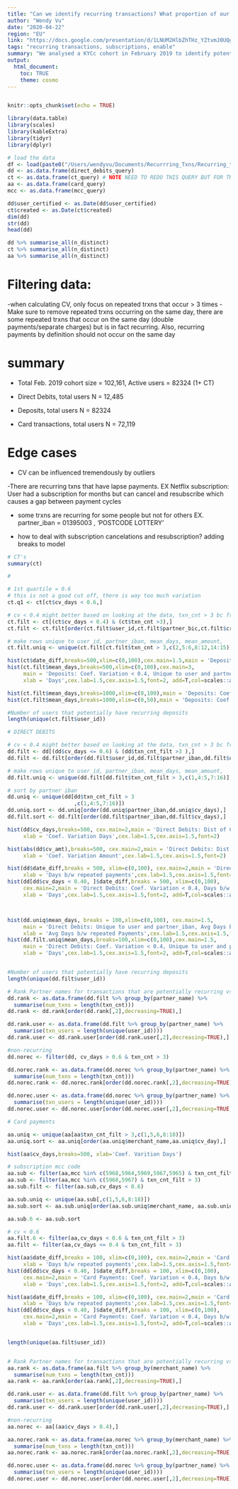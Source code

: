 ```yaml
---
title: "Can we identify recurring transactions? What proportion of our users potentially have recurring transactions?"
author: "Wendy Vu"
date: "2020-04-22"
region: "EU"
link: "https://docs.google.com/presentation/d/1LNUM2HlbZhTHz_YZtvmJ0UQgc86bAQtTKAWA-F_B4j8/edit?usp=sharing"
tags: "recurring transactions, subscriptions, enable"
summary: "We analysed a KYCc cohort in February 2019 to identify potential recurring payments. In this analysis, we considered deposits, direct debits, and card payments. For each user and partner IBAN, we looked at transactions from each partner that repeated 4+ times and calculated a Coefficient of Variation (CV), which is a metric that describes how likely a transaction is repeated periodically over time/amount."
output: 
  html_document:
    toc: TRUE
    theme: cosmo
---
```




```r


```

```r
knitr::opts_chunk$set(echo = TRUE)
```

```r
library(data.table)
library(scales)
library(kableExtra)
library(tidyr)
library(dplyr)

# load the data
df <- load(paste0("/Users/wendyvu/Documents/Recurrring_Txns/Recurring_txns.RData"))
dd <- as.data.frame(direct_debits_query)
ct <- as.data.frame(ct_query) # NOTE NEED TO REDO THIS QUERY BUT FOR THE TIME BEING IT I'LL WORK ON THIS
aa <- as.data.frame(card_query)
mcc <- as.data.frame(mcc_query)

dd$user_certified <- as.Date(dd$user_certified)
ct$created <- as.Date(ct$created)
dim(dd)
str(dd)
head(dd)

dd %>% summarise_all(n_distinct)
ct %>% summarise_all(n_distinct)
aa %>% summarise_all(n_distinct)

```


# Filtering data:
-when calculating CV, only focus on repeated trxns that occur > 3 times 
-Make sure to remove repeated trxns occurring on the same day, there are some repeated trxns that occur on the same day (double payments/separate charges) but is in fact recurring. Also, recurring payments by definition should not occur on the same day

# summary
- Total Feb. 2019 cohort size = 102,161, Active users = 82324 (1+ CT)

- Direct Debits, total users N = 12,485
- Deposits, total users N = 82324
- Card transactions, total users N = 72,119

# Edge cases
- CV can be influenced tremendously by outliers

-There are recurring txns that have lapse payments. 
  EX Netflix subscription: User had a subscription for months but can cancel and resubscribe which causes a gap between payment cycles 

- some trxns are recurring for some people but not for others
  EX. partner_iban = 01395003 , 'POSTCODE LOTTERY'

- how to deal with subscription cancelations and resubscription? adding breaks to model

```r
# CT's 
summary(ct)

# 

# 1st quartile = 0.6 
# this is not a good cut off, there is way too much variation
ct.q1 <- ct[ct$cv_days < 0.6,]

# cv < 0.4 might better based on looking at the data, txn_cnt > 3 bc from the data it seems like recurring deposits are much more reliably recurring
ct.filt <- ct[(ct$cv_days < 0.4) & (ct$txn_cnt >3),]
ct.filt <- ct.filt[order(ct.filt$user_id,ct.filt$partner_bic,ct.filt$created),]

# make rows unique to user_id, partner_iban, mean_days, mean_amount, 
ct.filt.uniq <- unique(ct.filt[ct.filt$txn_cnt > 3,c(2,5:6,8:12,14:15)])

hist(ct$date_diff,breaks=500,xlim=c(0,100),cex.main=1.5,main = 'Deposits: Unique to user and partner_iban', xlab = 'Days',cex.lab=1.5,cex.axis=1.5,font=2, col='skyblue',border=F)
hist(ct.filt$mean_days,breaks=500,xlim=c(0,100),cex.main=3,
     main = 'Deposits: Coef. Variation < 0.4, Unique to user and partner_iban', 
     xlab = 'Days',cex.lab=1.5,cex.axis=1.5,font=2, add=T,col=scales::alpha('red',.5),border=F)

hist(ct.filt$mean_days,breaks=1000,xlim=c(0,100),main = 'Deposits: Coef. Variation < 0.4, Unique to user and partner_iban', xlab = 'Days',cex.lab=1.5,cex.axis=1.5,font=2)
hist(ct.filt$mean_days,breaks=1000,xlim=c(0,50),main = 'Deposits: Coef. Variation < 0.4, Unique to user and partner_iban', xlab = 'Days',cex.lab=1.5,cex.axis=1.5,font=2)

#Number of users that potentially have recurring deposits
length(unique(ct.filt$user_id))

```

```r
# DIRECT DEBITS

# cv < 0.4 might better based on looking at the data, txn_cnt > 3 bc from the data it seems like recurring deposits are much more reliably recurring
dd.filt <- dd[(dd$cv_days <= 0.6) & (dd$txn_cnt_filt >3 ),]
dd.filt <- dd.filt[order(dd.filt$user_id,dd.filt$partner_iban,dd.filt$user_certified),]

# make rows unique to user_id, partner_iban, mean_days, mean_amount, 
dd.filt.uniq <- unique(dd.filt[dd.filt$txn_cnt_filt > 3,c(1,4:5,7:16)])

# sort by partner iban
dd.uniq <- unique(dd[dd$txn_cnt_filt > 3
                     ,c(1,4:5,7:16)])
dd.uniq.sort <- dd.uniq[order(dd.uniq$partner_iban,dd.uniq$cv_days),]
dd.filt.sort <- dd.filt[order(dd.filt$partner_iban,dd.filt$cv_days),]

hist(dd$cv_days,breaks=500, cex.main=2,main = 'Direct Debits: Dist of Coef. Variation days', 
     xlab = 'Coef. Variation Days',cex.lab=1.5,cex.axis=1.5,font=2)

hist(abs(dd$cv_amt),breaks=500, cex.main=2,main = 'Direct Debits: Dist of Coef. Variation Amount', 
     xlab = 'Coef. Variation Amount',cex.lab=1.5,cex.axis=1.5,font=2)

hist(dd$date_diff,breaks = 500, xlim=c(0,100), cex.main=2,main = 'Direct Debits: Days between all repeated trxns', 
     xlab = 'Days b/w repeated payments',cex.lab=1.5,cex.axis=1.5,font=2, col='skyblue',border=F)
hist(dd[dd$cv_days < 0.40, ]$date_diff,breaks = 500, xlim=c(0,100), 
     cex.main=2,main = 'Direct Debits: Coef. Variation < 0.4, Days b/w all repeated payments', 
     xlab = 'Days',cex.lab=1.5,cex.axis=1.5,font=2, add=T,col=scales::alpha('red',.5),border=F)



hist(dd.uniq$mean_days, breaks = 100,xlim=c(0,100), cex.main=1.5,
     main = 'Direct Debits: Unique to user and partner_iban, Avg Days b/w repeated payments', 
     xlab = 'Avg Days b/w repeated Payments',cex.lab=1.5,cex.axis=1.5,font=2, col='skyblue',border=F)
hist(dd.filt.uniq$mean_days,breaks=100,xlim=c(0,100),cex.main=1.5,
     main = 'Direct Debits: Coef. Variation < 0.4, Unique to user and partner_iban, Avg Days b/w repeated payments', 
     xlab = 'Days',cex.lab=1.5,cex.axis=1.5,font=2, add=T,col=scales::alpha('red',.5),border=F)


#Number of users that potentially have recurring deposits
length(unique(dd.filt$user_id))

# Rank Partner names for transactions that are potentially recurring vs non-recurring trxns
dd.rank <- as.data.frame(dd.filt %>% group_by(partner_name) %>%
  summarise(num_txns = length(txn_cnt)))
dd.rank <- dd.rank[order(dd.rank[,2],decreasing=TRUE),]

dd.rank.user <- as.data.frame(dd.filt %>% group_by(partner_name) %>%
  summarise(txn_users = length(unique(user_id))))
dd.rank.user <- dd.rank.user[order(dd.rank.user[,2],decreasing=TRUE),]

#non-recurring 
dd.norec <- filter(dd, cv_days > 0.6 & txn_cnt > 3)

dd.norec.rank <- as.data.frame(dd.norec %>% group_by(partner_name) %>%
  summarise(num_txns = length(txn_cnt)))
dd.norec.rank <- dd.norec.rank[order(dd.norec.rank[,2],decreasing=TRUE),]

dd.norec.user <- as.data.frame(dd.norec %>% group_by(partner_name) %>%
  summarise(txn_users = length(unique(user_id))))
dd.norec.user <- dd.norec.user[order(dd.norec.user[,2],decreasing=TRUE),]

```

```r
# Card payments

aa.uniq <- unique(aa[aa$txn_cnt_filt > 3,c(1,5,6,8:18)])
aa.uniq.sort <- aa.uniq[order(aa.uniq$merchant_name,aa.uniq$cv_day),]

hist(aa$cv_days,breaks=500, xlab='Coef. Varition Days')

# subscription mcc code
aa.sub <- filter(aa,mcc %in% c(5968,5964,5969,5967,5965) & txn_cnt_filt > 3)
aa.sub <- filter(aa,mcc %in% c(5968,5967) & txn_cnt_filt > 3)
aa.sub.filt <- filter(aa.sub,cv_days < 0.6)

aa.sub.uniq <- unique(aa.sub[,c(1,5,6,8:18)])
aa.sub.sort <- aa.sub.uniq[order(aa.sub.uniq$merchant_name, aa.sub.uniq$cv_days),]

aa.sub.6 <- aa.sub.sort

# cv < 0.6
aa.filt.6 <- filter(aa,cv_days < 0.6 & txn_cnt_filt > 3)
aa.filt <- filter(aa,cv_days <= 0.4 & txn_cnt_filt > 3)

hist(aa$date_diff,breaks = 100, xlim=c(0,100), cex.main=2,main = 'Card Payments: Days between all repeated trxns', 
     xlab = 'Days b/w repeated payments',cex.lab=1.5,cex.axis=1.5,font=2, col='skyblue',border=F)
hist(dd[dd$cv_days < 0.40, ]$date_diff,breaks = 100, xlim=c(0,100), 
     cex.main=2,main = 'Card Payments: Coef. Variation < 0.4, Days b/w all repeated payments', 
     xlab = 'Days',cex.lab=1.5,cex.axis=1.5,font=2, add=T,col=scales::alpha('red',.5),border=F)

hist(aa$date_diff,breaks = 100, xlim=c(0,100), cex.main=2,main = 'Card Payments: Days between all repeated trxns', 
     xlab = 'Days b/w repeated payments',cex.lab=1.5,cex.axis=1.5,font=2, col='skyblue',border=F, ylim = c(0,100000))
hist(dd[dd$cv_days < 0.40, ]$date_diff,breaks = 100, xlim=c(0,100), 
     cex.main=2,main = 'Card Payments: Coef. Variation < 0.4, Days b/w all repeated payments', 
     xlab = 'Days',cex.lab=1.5,cex.axis=1.5,font=2, add=T,col=scales::alpha('red',.5),border=F)


length(unique(aa.filt$user_id))


# Rank Partner names for transactions that are potentially recurring vs non-recurring trxns
aa.rank <- as.data.frame(aa.filt %>% group_by(merchant_name) %>%
  summarise(num_txns = length(txn_cnt)))
aa.rank <- aa.rank[order(aa.rank[,2],decreasing=TRUE),]

dd.rank.user <- as.data.frame(dd.filt %>% group_by(partner_name) %>%
  summarise(txn_users = length(unique(user_id))))
dd.rank.user <- dd.rank.user[order(dd.rank.user[,2],decreasing=TRUE),]

#non-recurring 
aa.norec <- aa[(aa$cv_days > 0.4),]

aa.norec.rank <- as.data.frame(aa.norec %>% group_by(merchant_name) %>%
  summarise(num_txns = length(txn_cnt)))
aa.norec.rank <- aa.norec.rank[order(aa.norec.rank[,2],decreasing=TRUE),]

dd.norec.user <- as.data.frame(dd.norec %>% group_by(partner_name) %>%
  summarise(txn_users = length(unique(user_id))))
dd.norec.user <- dd.norec.user[order(dd.norec.user[,2],decreasing=TRUE),]


```

